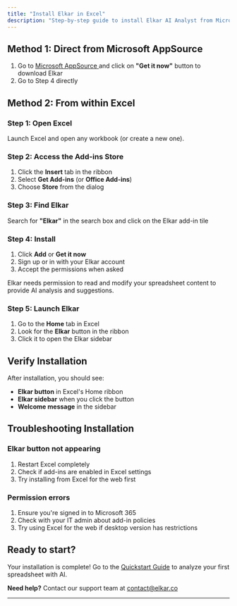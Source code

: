 ```yaml
---
title: "Install Elkar in Excel"
description: "Step-by-step guide to install Elkar AI Analyst from Microsoft AppSource and get started in minutes"
---
```


## Method 1: Direct from Microsoft AppSource

1. Go to [Microsoft AppSource ](https://appsource.microsoft.com/en-us/product/office/WA200008734?tab=Overview)and click on **"Get it now"** button to download Elkar
2. Go to Step 4 directly

## Method 2: From within Excel

### Step 1: Open Excel

Launch Excel and open any workbook (or create a new one).

### Step 2: Access the Add-ins Store

1. Click the **Insert** tab in the ribbon
2. Select **Get Add-ins** (or **Office Add-ins**)
3. Choose **Store** from the dialog

### Step 3: Find Elkar

Search for **"Elkar"** in the search box and click on the Elkar add-in tile

### Step 4: Install

1. Click **Add** or **Get it now**
2. Sign up or in with your Elkar account
3. Accept the permissions when asked

Elkar needs permission to read and modify your spreadsheet content to provide AI analysis and suggestions.

### Step 5: Launch Elkar

1. Go to the **Home** tab in Excel
2. Look for the **Elkar** button in the ribbon
3. Click it to open the Elkar sidebar

## Verify Installation

After installation, you should see:

- **Elkar button** in Excel's Home ribbon
- **Elkar sidebar** when you click the button
- **Welcome message** in the sidebar

## Troubleshooting Installation

### Elkar button not appearing

1. Restart Excel completely
2. Check if add-ins are enabled in Excel settings
3. Try installing from Excel for the web first

### Permission errors

1. Ensure you're signed in to Microsoft 365
2. Check with your IT admin about add-in policies
3. Try using Excel for the web if desktop version has restrictions

## Ready to start?

Your installation is complete\! Go to the [Quickstart Guide](/getting-started/quickstart) to analyze your first spreadsheet with AI.

**Need help?** Contact our support team at [contact@elkar.co](mailto:contact@elkar.co)

---